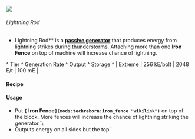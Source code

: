 ![](/mods/techreborn/lightning_rod.png)

###### Lightning Rod


- Lightning Rod** is a **[passive
        generator](energy:generators:passive_generators "wikilink")**
        that produces energy from lightning strikes during
        [thunderstorms](http://minecraft.gamepedia.com/Thunderstorm "wikilink").
        Attaching more than one **Iron Fence** on top of machine
        will increase chance of lightning.

\^ Tier \^ Generation Rate \^ Output \^ Storage \^ \| Extreme \| 256
kE/bolt \| 2048 E/t \| 100 mE \|

#### Recipe

<Recipe recipe=" input techreborn:energy_flow_circuit
techreborn:advanced_machine_casing techreborn:energy_flow_circuit input
techreborn:advanced_machine_casing techreborn:energy_flow_circuit
techreborn:advanced_machine_casing input techreborn:energy_flow_circuit
techreborn:advanced_machine_casing techreborn:energy_flow_circuit output
techreborn:lightning_rod "/>

#### Usage

* Put **`[` Iron Fence`](mods:techreborn:iron_fence "wikilink")`** on top of the block. More fences will increase the chance of lightning striking the generator.`\
* Outputs energy on all sides but the top`
